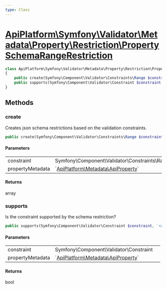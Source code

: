 ```yaml
---
type: Class
---
```


# [ApiPlatform\Symfony\Validator\Metadata\Property\Restriction\PropertySchemaRangeRestriction](/docs/v3.2/reference/Symfony/Validator/Metadata/Property/Restriction/PropertySchemaRangeRestriction)



```php
class ApiPlatform\Symfony\Validator\Metadata\Property\Restriction\PropertySchemaRangeRestriction implements `<a href="/docs/v3.2/reference/Symfony/Validator/Metadata/Property/Restriction/PropertySchemaRestrictionMetadataInterface">ApiPlatform\Symfony\Validator\Metadata\Property\Restriction\PropertySchemaRestrictionMetadataInterface</a>`
{
    public create(Symfony\Component\Validator\Constraints\Range $constraint, `<a href="/docs/v3.2/reference/Metadata/ApiProperty">ApiPlatform\Metadata\ApiProperty</a>` $propertyMetadata): array
    public supports(Symfony\Component\Validator\Constraint $constraint, `<a href="/docs/v3.2/reference/Metadata/ApiProperty">ApiPlatform\Metadata\ApiProperty</a>` $propertyMetadata): bool
}
```
## Methods

### create

Creates json schema restrictions based on the validation constraints.

```php
public create(Symfony\Component\Validator\Constraints\Range $constraint, `<a href="/docs/v3.2/reference/Metadata/ApiProperty">ApiPlatform\Metadata\ApiProperty</a>` $propertyMetadata): array
```

#### Parameters

<table><tbody>
<tr><td>constraint</td><td>Symfony\Component\Validator\Constraints\Range</td><td></td></tr><tr><td>propertyMetadata</td><td>`<a href="/docs/v3.2/reference/Metadata/ApiProperty">ApiPlatform\Metadata\ApiProperty</a>`</td><td></td></tr>
</tbody>
</table>

#### Returns

array

### supports

Is the constraint supported by the schema restriction?

```php
public supports(Symfony\Component\Validator\Constraint $constraint, `<a href="/docs/v3.2/reference/Metadata/ApiProperty">ApiPlatform\Metadata\ApiProperty</a>` $propertyMetadata): bool
```

#### Parameters

<table><tbody>
<tr><td>constraint</td><td>Symfony\Component\Validator\Constraint</td><td></td></tr><tr><td>propertyMetadata</td><td>`<a href="/docs/v3.2/reference/Metadata/ApiProperty">ApiPlatform\Metadata\ApiProperty</a>`</td><td></td></tr>
</tbody>
</table>

#### Returns

bool
